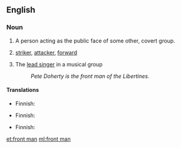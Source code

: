 ==English==

===Noun===
{{en-noun|front men|head=[[front]] [[man]]}}

# A person acting as the public face of some other, covert group.
# {{football}} [[striker]], [[attacker]], [[forward]]
# {{music}} The [[lead singer]] in a musical group
#: ''Pete Doherty is the front man of the Libertines.''

====Translations====
{{trans-top|public face}}
* Finnish: {{t|fi|keulakuva}}
{{trans-mid}}
{{trans-bottom}}

{{trans-top|football: striker, attacker, forward}}
* Finnish: {{t|fi|hyökkääjä}}
{{trans-mid}}
{{trans-bottom}}

{{trans-top|music: lead singer}}
* Finnish: {{t|fi|solisti}}
{{trans-mid}}
{{trans-bottom}}

[[et:front man]]
[[ml:front man]]